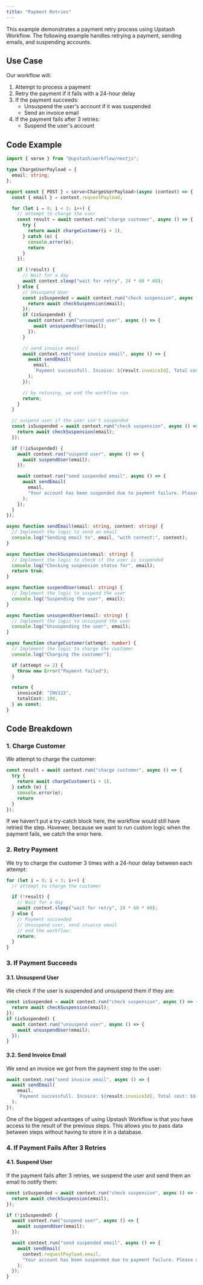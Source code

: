 ```yaml
---
title: "Payment Retries"
---
```


This example demonstrates a payment retry process using Upstash Workflow.
The following example handles retrying a payment, sending emails, and suspending accounts.

## Use Case

Our workflow will:

1. Attempt to process a payment
2. Retry the payment if it fails with a 24-hour delay
3. If the payment succeeds:
    - Unsuspend the user's account if it was suspended
    - Send an invoice email
4. If the payment fails after 3 retries:
    - Suspend the user's account

## Code Example

```typescript api/workflow/route.ts
import { serve } from "@upstash/workflow/nextjs";

type ChargeUserPayload = {
  email: string;
};

export const { POST } = serve<ChargeUserPayload>(async (context) => {
  const { email } = context.requestPayload;

  for (let i = 0; i < 3; i++) {
    // attempt to charge the user
    const result = await context.run("charge customer", async () => {
      try {
        return await chargeCustomer(i + 1),
      } catch (e) {
        console.error(e);
        return
      }
    });

    if (!result) {
      // Wait for a day
      await context.sleep("wait for retry", 24 * 60 * 60);
    } else {
      // Unsuspend User
      const isSuspended = await context.run("check suspension", async () => {
        return await checkSuspension(email);
      });
      if (isSuspended) {
        await context.run("unsuspend user", async () => {
          await unsuspendUser(email);
        });
      }

      // send invoice email
      await context.run("send invoice email", async () => {
        await sendEmail(
          email,
          `Payment successfull. Incoice: ${result.invoiceId}, Total cost: $${result.totalCost}`
        );
      });

      // by retuning, we end the workflow run
      return;
    }
  }

  // suspend user if the user isn't suspended
  const isSuspended = await context.run("check suspension", async () => {
    return await checkSuspension(email);
  });

  if (!isSuspended) {
    await context.run("suspend user", async () => {
      await suspendUser(email);
    });

    await context.run("send suspended email", async () => {
      await sendEmail(
        email,
        "Your account has been suspended due to payment failure. Please update your payment method."
      );
    });
  }
});

async function sendEmail(email: string, content: string) {
  // Implement the logic to send an email
  console.log("Sending email to", email, "with content:", content);
}

async function checkSuspension(email: string) {
  // Implement the logic to check if the user is suspended
  console.log("Checking suspension status for", email);
  return true;
}

async function suspendUser(email: string) {
  // Implement the logic to suspend the user
  console.log("Suspending the user", email);
}

async function unsuspendUser(email: string) {
  // Implement the logic to unsuspend the user
  console.log("Unsuspending the user", email);
}

async function chargeCustomer(attempt: number) {
  // Implement the logic to charge the customer
  console.log("Charging the customer");

  if (attempt <= 2) {
    throw new Error("Payment failed");
  }

  return {
    invoiceId: "INV123",
    totalCost: 100,
  } as const;
}
```

## Code Breakdown

### 1. Charge Customer
We attempt to charge the customer:

```typescript 
const result = await context.run("charge customer", async () => {
  try {
    return await chargeCustomer(i + 1),
  } catch (e) {
    console.error(e);
    return
  }
});
```

<Note>
If we haven't put a try-catch block here, the workflow would still have retried the step.
Hovewer, because we want to run custom logic when the payment fails, we catch the error here.
</Note>

### 2. Retry Payment

We try to charge the customer 3 times with a 24-hour delay between each attempt:

```typescript 
for (let i = 0; i < 3; i++) {
  // attempt to charge the customer

  if (!result) {
    // Wait for a day
    await context.sleep("wait for retry", 24 * 60 * 60);  
  } else {
    // Payment succeeded
    // Unsuspend user, send invoice email
    // end the workflow:
    return;
  }
}
```


### 3. If Payment Succeeds

#### 3.1. Unsuspend User

We check if the user is suspended and unsuspend them if they are:

```typescript 
const isSuspended = await context.run("check suspension", async () => {
  return await checkSuspension(email);
});
if (isSuspended) {
  await context.run("unsuspend user", async () => {
    await unsuspendUser(email);
  });
}
```

#### 3.2. Send Invoice Email

We send an invoice we got from the payment step to the user:


```typescript 
await context.run("send invoice email", async () => {
  await sendEmail(
    email,
    `Payment successfull. Incoice: ${result.invoiceId}, Total cost: $${result.totalCost}`
  );
});
```

<Tip>
One of the biggest advantages of using Upstash Workflow is that you have access to the result of the previous steps.
This allows you to pass data between steps without having to store it in a database.
</Tip>

### 4. If Payment Fails After 3 Retries

#### 4.1. Suspend User

If the payment fails after 3 retries, we suspend the user and send them an email to notify them:

```typescript 
const isSuspended = await context.run("check suspension", async () => {
  return await checkSuspension(email);
});

if (!isSuspended) {
  await context.run("suspend user", async () => {
    await suspendUser(email);
  });

  await context.run("send suspended email", async () => {
    await sendEmail(
      context.requestPayload.email,
      "Your account has been suspended due to payment failure. Please update your payment method."
    );
  });
}
```
